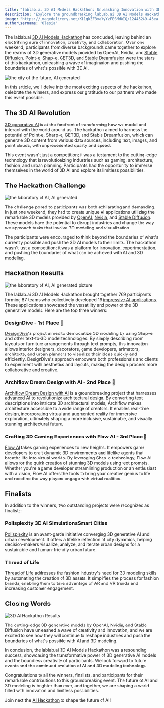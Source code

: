 ```yaml
---
title: "lablab.ai 3D AI Models Hackathon: Unleashing Innovation with 3D Generative AI Models"
description: "Explore the groundbreaking lablab.ai 3D AI Models Hackathon, where participants harnessed the transformative power of 3D generative AI models."
image: "https://imagedelivery.net/K11gkZF3xaVyYzFESMdWIQ/12445249-43ea-4069-e51e-59c5233c9c00/full"
authorUsername: "Olesia"
---
```


The lablab.ai [3D AI Models Hackathon](https://lablab.ai/event/3d-ai-models-hackathon) has concluded, leaving behind an electrifying aura of innovation, creativity, and collaboration. Over one weekend, participants from diverse backgrounds came together to explore the realms of 3D generative models provided by OpenAI, Nvidia, and [Stable Diffusion](https://lablab.ai/tech/stable-diffusion). [Point-e](https://lablab.ai/tech/openai/point-e), [Shap-e](https://lablab.ai/tech/openai/shap-e), [GET3D](https://lablab.ai/tech/get3d), and [Stable Dreamfusion](https://lablab.ai/tech/stable-dreamfusion) were the stars of this hackathon, unleashing a wave of imagination and pushing the boundaries of what's possible with 3D AI.

<Img src="https://imagedelivery.net/K11gkZF3xaVyYzFESMdWIQ/3dfbcbf9-2b3d-4a6a-b2e2-722265bdff00/full" alt="the city of the future, AI generated" />

In this article, we'll delve into the most exciting aspects of the hackathon, celebrate the winners, and express our gratitude to our partners who made this event possible.

## **The 3D AI Revolution**

[3D generative AI](https://lablab.ai/blog/transform-your-ideas-into-3d-models-instantly-with-ai) is at the forefront of transforming how we model and interact with the world around us. The hackathon aimed to harness the potential of Point-e, Sharp-e, GET3D, and Stable Dreamfusion, which can generate 3D content from various data sources, including text, images, and point clouds, with unprecedented quality and speed.

This event wasn't just a competition; it was a testament to the cutting-edge technology that is revolutionizing industries such as gaming, architecture, fashion, and urban planning. Participants had the opportunity to immerse themselves in the world of 3D AI and explore its limitless possibilities.

## **The Hackathon Challenge**

<Img src="https://imagedelivery.net/K11gkZF3xaVyYzFESMdWIQ/fe3b19af-1cce-4b41-ff1b-c4264e890900/full" alt="the laboratory of AI, AI generated" />

The challenge posed to participants was both exhilarating and demanding. In just one weekend, they had to create unique AI applications utilizing the remarkable 3D models provided by [OpenAI](https://lablab.ai/tech/openai), [Nvidia](https://lablab.ai/tech/get3d), and [Stable Diffusion](https://lablab.ai/tech/stable-diffusion). These models have the potential to disrupt industries and change the way we approach tasks that involve 3D modeling and visualization.

The participants were encouraged to think beyond the boundaries of what's currently possible and push the 3D AI models to their limits. The hackathon wasn't just a competition; it was a platform for innovation, experimentation, and pushing the boundaries of what can be achieved with AI and 3D modeling.

## **Hackathon Results**

<Img src="https://imagedelivery.net/K11gkZF3xaVyYzFESMdWIQ/7a7e021e-9768-4bbf-411e-767c28a5bb00/full" alt="the laboratory of AI, AI generated picture" />

The lablab.ai 3D AI Models Hackathon brought together 769 participants forming 87 teams who collectively developed 19 [impressive AI applications](https://lablab.ai/apps). These applications showcased the versatility and power of the 3D generative models. Here are the top three winners:

### **DesignDive - 1st Place 🥇**

[DesignDive](https://lablab.ai/event/3d-ai-models-hackathon/designdive/designdive)'s project aimed to democratize 3D modeling by using Shap-e and other text-to-3D model technologies. By simply describing room layouts or furniture arrangements through text prompts, this innovation allows interior designers, decorators, game developers, animators, architects, and urban planners to visualize their ideas quickly and efficiently. DesignDive's approach empowers both professionals and clients to experiment with aesthetics and layouts, making the design process more collaborative and creative.

### **Archiflow Dream Design with AI - 2nd Place 🥈**

[Archiflow Dream Design with AI](https://lablab.ai/event/3d-ai-models-hackathon/maverick/archiflow-dream-design-with-ai) is a groundbreaking project that harnesses advanced AI to revolutionize architectural design. By converting text descriptions into intricate 3D architectural models, Archiflow makes architecture accessible to a wide range of creators. It enables real-time design, incorporating virtual and augmented reality for immersive exploration, ultimately shaping a more inclusive, sustainable, and visually stunning architectural future.

### **Crafting 3D Gaming Experiences with Flow AI - 3rd Place 🥉**

[Flow AI](https://lablab.ai/event/3d-ai-models-hackathon/flowai/crafting-3d-gaming-experiences-with-flow-ai) takes gaming experiences to new heights. It empowers game developers to craft dynamic 3D environments and lifelike agents that breathe life into virtual worlds. By leveraging Shap-e technology, Flow AI allows for the quick creation of stunning 3D models using text prompts. Whether you're a game developer streamlining production or an enthusiast with a vision, Flow AI offers the tools to bring your creative genius to life and redefine the way players engage with virtual realities.

## **Finalists**

In addition to the winners, two outstanding projects were recognized as finalists:

### **Polisplexity 3D AI SimulationsSmart Cities**

[Polisplexity](https://lablab.ai/event/3d-ai-models-hackathon/hadox-human-networks/polisplexity-3d-ai-simulationssmart-cities) is an avant-garde initiative converging 3D generative AI and urban development. It offers a lifelike reflection of city dynamics, helping decision-makers visualize, analyze, and iterate urban designs for a sustainable and human-friendly urban future.

### **Thread of Life**

[Thread of Life](https://lablab.ai/event/3d-ai-models-hackathon/klurdy-ai/thread-of-life) addresses the fashion industry's need for 3D modeling skills by automating the creation of 3D assets. It simplifies the process for fashion brands, enabling them to take advantage of AR and VR trends and increasing customer engagement.

## **Closing Words**

<Img src="https://imagedelivery.net/K11gkZF3xaVyYzFESMdWIQ/d921aff1-9a27-459a-3d61-88a8fe061c00/full" alt="3D AI Hackathon Results" />

The cutting-edge 3D generative models by OpenAI, Nvidia, and Stable Diffusion have unleashed a wave of creativity and innovation, and we are excited to see how they will continue to reshape industries and push the boundaries of what's possible with AI and 3D modeling.

In conclusion, the lablab.ai 3D AI Models Hackathon was a resounding success, showcasing the transformative power of 3D generative AI models and the boundless creativity of participants. We look forward to future events and the continued evolution of AI and 3D modeling technology.

Congratulations to all the winners, finalists, and participants for their remarkable contributions to this groundbreaking event. The future of AI and 3D modeling is brighter than ever, and together, we are shaping a world filled with innovation and limitless possibilities.

Join next the [AI Hackathon](https://lablab.ai/event) to shape the future of AI!
